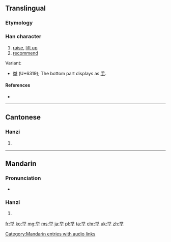 {{also|舉}}<!-- may be replaced by zh-forms -->
==Translingual==
{{stroke order|strokes=9}}

===Etymology===
{{Han simp|舉|f=與|t=兴}}

===Han character===
{{Han char|rn=3|rad=丶|as=08|sn=9|four=90508|canj=FCQ|ids=⿱兴⿻二丨}}

# [[raise]], [[lift up]]
# [[recommend]]

Variant:
* [[挙]] (U+6319); The bottom part displays as [[手]].

====References====
* {{Han ref|kx=0081.041|hdz=10047.030|uh=4E3E|ud=20030}}

----

==Cantonese==

===Hanzi===
{{yue-hanzi|jyut=|y=geui2|tra=舉}}

# {{defn|lang=yue|sort=丶08}}

----

==Mandarin==

===Pronunciation===
* {{audio|zh-jǔ.ogg|audio|lang=cmn}}

===Hanzi===
{{cmn-hanzi|tra=[[舉]] (or [[擧]] or [[𦦙]])|pin=[[jǔ]] ([[ju3]]), [[nüè]] ([[nüe4]]), [[tuō]] ([[tuo1]]), [[zhè]] ([[zhe4]])|wg=chü<sup>3</sup>, <sup>4</sup>, t'o<sup>1</sup>, che<sup>4</sup>}}

# {{defn|lang=cmn|sort=丶08}}

[[Category:Mandarin entries with audio links]]

[[fr:举]]
[[ko:举]]
[[mg:举]]
[[ms:举]]
[[ja:举]]
[[pl:举]]
[[ta:举]]
[[chr:举]]
[[uk:举]]
[[zh:举]]